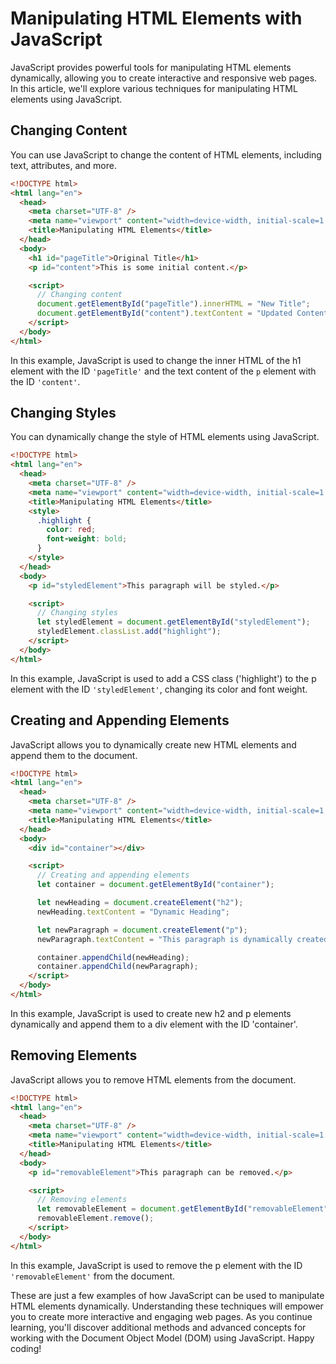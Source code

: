 # Manipulating HTML Elements with JavaScript

JavaScript provides powerful tools for manipulating HTML elements dynamically, allowing you to create interactive and responsive web pages. In this article, we'll explore various techniques for manipulating HTML elements using JavaScript.

## Changing Content

You can use JavaScript to change the content of HTML elements, including text, attributes, and more.

```html
<!DOCTYPE html>
<html lang="en">
  <head>
    <meta charset="UTF-8" />
    <meta name="viewport" content="width=device-width, initial-scale=1.0" />
    <title>Manipulating HTML Elements</title>
  </head>
  <body>
    <h1 id="pageTitle">Original Title</h1>
    <p id="content">This is some initial content.</p>

    <script>
      // Changing content
      document.getElementById("pageTitle").innerHTML = "New Title";
      document.getElementById("content").textContent = "Updated Content";
    </script>
  </body>
</html>
```

In this example, JavaScript is used to change the inner HTML of the h1 element with the ID `'pageTitle'` and the text content of the `p` element with the ID `'content'`.

## Changing Styles

You can dynamically change the style of HTML elements using JavaScript.

```html
<!DOCTYPE html>
<html lang="en">
  <head>
    <meta charset="UTF-8" />
    <meta name="viewport" content="width=device-width, initial-scale=1.0" />
    <title>Manipulating HTML Elements</title>
    <style>
      .highlight {
        color: red;
        font-weight: bold;
      }
    </style>
  </head>
  <body>
    <p id="styledElement">This paragraph will be styled.</p>

    <script>
      // Changing styles
      let styledElement = document.getElementById("styledElement");
      styledElement.classList.add("highlight");
    </script>
  </body>
</html>
```

In this example, JavaScript is used to add a CSS class ('highlight') to the p element with the ID `'styledElement'`, changing its color and font weight.

## Creating and Appending Elements

JavaScript allows you to dynamically create new HTML elements and append them to the document.

```html
<!DOCTYPE html>
<html lang="en">
  <head>
    <meta charset="UTF-8" />
    <meta name="viewport" content="width=device-width, initial-scale=1.0" />
    <title>Manipulating HTML Elements</title>
  </head>
  <body>
    <div id="container"></div>

    <script>
      // Creating and appending elements
      let container = document.getElementById("container");

      let newHeading = document.createElement("h2");
      newHeading.textContent = "Dynamic Heading";

      let newParagraph = document.createElement("p");
      newParagraph.textContent = "This paragraph is dynamically created.";

      container.appendChild(newHeading);
      container.appendChild(newParagraph);
    </script>
  </body>
</html>
```

In this example, JavaScript is used to create new h2 and p elements dynamically and append them to a div element with the ID 'container'.

## Removing Elements

JavaScript allows you to remove HTML elements from the document.

```html
<!DOCTYPE html>
<html lang="en">
  <head>
    <meta charset="UTF-8" />
    <meta name="viewport" content="width=device-width, initial-scale=1.0" />
    <title>Manipulating HTML Elements</title>
  </head>
  <body>
    <p id="removableElement">This paragraph can be removed.</p>

    <script>
      // Removing elements
      let removableElement = document.getElementById("removableElement");
      removableElement.remove();
    </script>
  </body>
</html>
```

In this example, JavaScript is used to remove the p element with the ID `'removableElement'` from the document.

These are just a few examples of how JavaScript can be used to manipulate HTML elements dynamically. Understanding these techniques will empower you to create more interactive and engaging web pages. As you continue learning, you'll discover additional methods and advanced concepts for working with the Document Object Model (DOM) using JavaScript. Happy coding!
